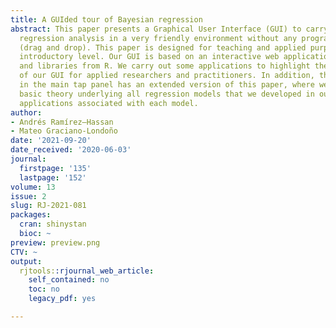 ```yaml
---
title: A GUIded tour of Bayesian regression
abstract: This paper presents a Graphical User Interface (GUI) to carry out a Bayesian
  regression analysis in a very friendly environment without any programming skills
  (drag and drop). This paper is designed for teaching and applied purposes at an
  introductory level. Our GUI is based on an interactive web application using shiny
  and libraries from R. We carry out some applications to highlight the potential
  of our GUI for applied researchers and practitioners. In addition, the Help option
  in the main tap panel has an extended version of this paper, where we present the
  basic theory underlying all regression models that we developed in our GUI and more
  applications associated with each model.
author:
- Andrés Ramírez–Hassan
- Mateo Graciano-Londoño
date: '2021-09-20'
date_received: '2020-06-03'
journal:
  firstpage: '135'
  lastpage: '152'
volume: 13
issue: 2
slug: RJ-2021-081
packages:
  cran: shinystan
  bioc: ~
preview: preview.png
CTV: ~
output:
  rjtools::rjournal_web_article:
    self_contained: no
    toc: no
    legacy_pdf: yes

---
```

